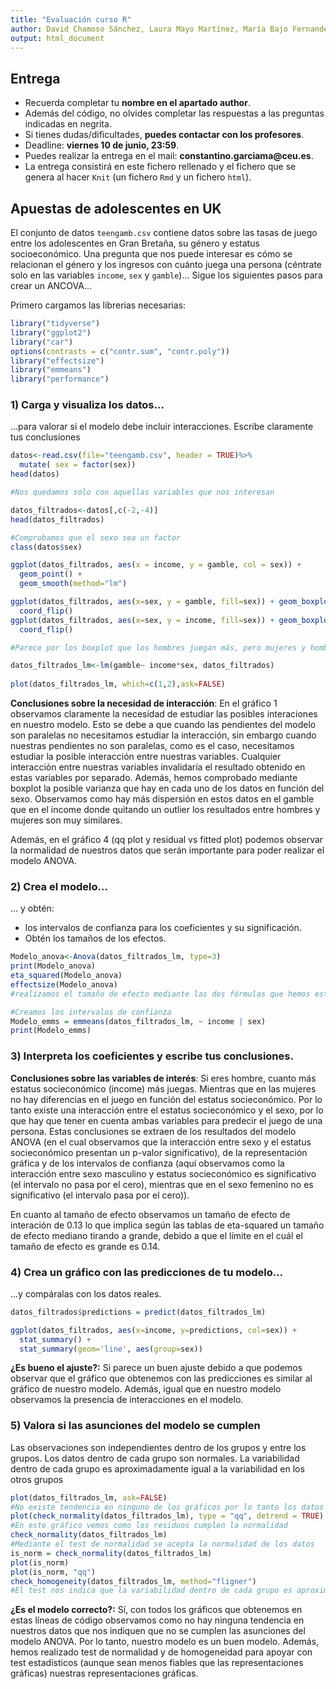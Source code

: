 ---
title: "Evaluación curso R"
author: David Chamoso Sánchez, Laura Mayo Martínez, María Bajo Fernandéz y María Morán Garrido.
output: html_document
---

## Entrega

* Recuerda completar tu **nombre en el apartado author**.
* Además del código, no olvides completar las respuestas a las preguntas indicadas en negrita.
* Si tienes dudas/dificultades, **puedes contactar con los profesores**.
* Deadline: **viernes 10 de junio, 23:59**.
* Puedes realizar la entrega en el mail: **constantino.garciama@ceu.es**.
* La entrega consistirá en este fichero rellenado y el fichero que se genera al hacer `Knit` 
(un fichero `Rmd` y un fichero `html`).

## Apuestas de adolescentes en UK
El conjunto de datos `teengamb.csv` contiene datos sobre las
tasas de juego entre los adolescentes en Gran Bretaña, su género y estatus
socioeconómico. Una pregunta que nos puede interesar es cómo se relacionan el
género y los ingresos con cuánto juega una persona (céntrate solo en las
variables `income`, `sex` y `gamble`)... Sigue los siguientes pasos para crear un 
ANCOVA...

Primero cargamos las librerias necesarias:

```{r warning=FALSE, message=FALSE}
library("tidyverse")
library("ggplot2")
library("car")
options(contrasts = c("contr.sum", "contr.poly"))
library("effectsize")
library("emmeans")
library("performance")

```

### 1) Carga y visualiza los datos...
...para valorar si el modelo debe incluir interacciones. Escribe claramente tus conclusiones

```{r}
datos<-read.csv(file="teengamb.csv", header = TRUE)%>%
  mutate( sex = factor(sex))
head(datos)

#Nos quedamos solo con aquellas variables que nos interesan

datos_filtrados<-datos[,c(-2,-4)]
head(datos_filtrados)

#Comprobamos que el sexo sea un factor
class(datos$sex)

ggplot(datos_filtrados, aes(x = income, y = gamble, col = sex)) +
  geom_point() + 
  geom_smooth(method="lm")

ggplot(datos_filtrados, aes(x=sex, y = gamble, fill=sex)) + geom_boxplot() + 
  coord_flip()
ggplot(datos_filtrados, aes(x=sex, y = income, fill=sex)) + geom_boxplot() + 
  coord_flip()

#Parece por los boxplot que los hombres juegan más, pero mujeres y hombres tienen niveles de ingresos parecidos.

datos_filtrados_lm<-lm(gamble~ income*sex, datos_filtrados)
 
plot(datos_filtrados_lm, which=c(1,2),ask=FALSE)

```

**Conclusiones sobre la necesidad de interacción**:
En el gráfico 1 observamos claramente la necesidad de estudiar las posibles interaciones en nuestro modelo. Esto se debe a que cuando las pendientes del modelo son paralelas no necesitamos estudiar la interacción, sin embargo cuando nuestras pendientes no son paralelas, como es el caso, necesitamos estudiar la posible interacción entre nuestras variables. Cualquier interacción entre nuestras variables invalidaría el resultado obtenido en estas variables por separado.
Además, hemos comprobado mediante boxplot la posible varianza que hay en cada uno de los datos en función del sexo. Observamos como hay más dispersión en estos datos en el gamble que en el income donde quitando un outlier los resultados entre hombres y mujeres son muy similares.

Además, en el gráfico 4 (qq plot y residual vs fitted plot) podemos observar la normalidad de nuestros datos que serán importante para poder realizar el modelo ANOVA.



### 2) Crea el modelo...
... y obtén:

* los intervalos de confianza para los coeficientes y su significación.
* Obtén los tamaños de los efectos. 

```{r}
Modelo_anova<-Anova(datos_filtrados_lm, type=3)
print(Modelo_anova)
eta_squared(Modelo_anova)
effectsize(Modelo_anova) 
#realizamos el tamaño de efecto mediante las dos fórmulas que hemos estudiado

#Creamos los intervalos de confianza
Modelo_emms = emmeans(datos_filtrados_lm, ~ income | sex) 
print(Modelo_emms)


```

### 3) Interpreta los coeficientes y escribe tus conclusiones.
**Conclusiones sobre las variables de interés**:
Si eres hombre, cuanto más estatus socieconómico (income) más juegas. Mientras que en las mujeres no hay diferencias en el juego en función del estatus socieconómico. Por lo tanto existe una interacción entre el estatus socieconómico y el sexo, por lo que hay que tener en cuenta ambas variables para predecir el juego de una persona. Estas conclusiones se extraen de los resultados del modelo ANOVA (en el cual observamos que la interacción entre sexo y el estatus socieconómico presentan un p-valor significativo), de la representación gráfica y de los intervalos de confianza (aquí observamos como la interacción entre sexo masculino y estatus socieconómico es significativo (el intervalo no pasa por el cero), mientras que en el sexo femenino no es significativo (el intervalo pasa por el cero)).

En cuanto al tamaño de efecto observamos un tamaño de efecto de interación de 0.13 lo que implica según las tablas de eta-squared un tamaño de efecto mediano tirando a grande, debido a que el límite en el cuál el tamaño de efecto es grande es 0.14.

### 4) Crea un gráfico con las predicciones de tu modelo...
...y compáralas con los datos reales. 

```{r}
datos_filtrados$predictions = predict(datos_filtrados_lm)

ggplot(datos_filtrados, aes(x=income, y=predictions, col=sex)) + 
  stat_summary() + 
  stat_summary(geom='line', aes(group=sex))

```

**¿Es bueno el ajuste?:**
Si parece un buen ajuste debido a que podemos observar que el gráfico que obtenemos con las predicciones es similar al gráfico de nuestro modelo. Además, igual que en nuestro modelo observamos la presencia de interacciones en el modelo.



### 5) Valora si las asunciones del modelo se cumplen
Las observaciones son independientes dentro de los grupos y entre los grupos.
Los datos dentro de cada grupo son normales.
La variabilidad dentro de cada grupo es aproximadamente igual a la
variabilidad en los otros grupos 

```{r}
plot(datos_filtrados_lm, ask=FALSE)
#No existe tendencia en ninguno de los gráficos por lo tanto los datos cumplen las asunciones del ANOVa
plot(check_normality(datos_filtrados_lm), type = "qq", detrend = TRUE)
#En este gráfico vemos como los residuos cumplen la normalidad
check_normality(datos_filtrados_lm)
#Mediante el test de normalidad se acepta la normalidad de los datos 
is_norm = check_normality(datos_filtrados_lm)
plot(is_norm)
plot(is_norm, "qq")
check_homogeneity(datos_filtrados_lm, method="fligner")
#El test nos indica que la variabilidad dentro de cada grupo es aproximadamente igual a la variabilidad en los otros grupos


```

**¿Es el modelo correcto?:**
Sí, con todos los gráficos que obtenemos en estas líneas de código observamos como no hay ninguna tendencia en nuestros datos que nos indiquen que no se cumplen las asunciones del modelo ANOVA. Por lo tanto, nuestro modelo es un buen modelo. Además, hemos realizado test de normalidad y de homogeneidad para apoyar con test estadísticos (aunque sean menos fiables que las representaciones gráficas) nuestras representaciones gráficas.
